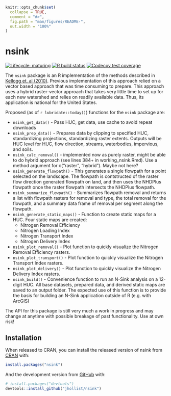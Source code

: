 <!-- README.md is generated from README.Rmd. Please edit that file -->

```r
knitr::opts_chunk$set(
  collapse = TRUE,
  comment = "#>",
  fig.path = "man/figures/README-",
  out.width = "100%"
)
```
# nsink

<!-- badges: start -->
[![Lifecycle: maturing](https://img.shields.io/badge/lifecycle-maturing-blue.svg)](https://www.tidyverse.org/lifecycle/#maturing)
[![R build status](https://github.com/jhollist/nsink/workflows/R-CMD-check/badge.svg)](https://github.com/jhollist/nsink/actions)
[![Codecov test coverage](https://codecov.io/gh/jhollist/nsink/branch/master/graph/badge.svg)](https://codecov.io/gh/jhollist/nsink?branch=master)
<!-- badges: end -->

The `nsink` package is an R implementation of the methods described in [Kellogg et. al (2010)](https://doi.org/10.1016/j.ecoleng.2010.02.006).  Previous implementation of this approach relied on a vector based approach that was time consuming to prepare.  This approach uses a hybrid raster-vector approach that takes very little time to set up for each new watershed and relies on readily available data.  Thus, its application is national for the United States.

Proposed (as of `r lubridate::today()`) functions for the `nsink` package are:

- `nsink_get_data()` - Pass HUC, get data, use cache to avoid repeat downloads
- `nsink_prep_data()` - Prepares data by clipping to specified HUC, standardizing projections, standardizing raster extents.  Outputs will be HUC level for HUC, flow direction, streams, waterbodies, impervious, and soils. 
- `nsink_calc_removal()` - implemented now as purely raster, might be able to do hybrid approach (see lines 384+ in working_nsink.Rmd).  Use a method argument for c("raster", "hybrid"). Maybe not here?  
- `nsink_generate_flowpath()` - This generates a single flowpath for a point selected on the landscape.  The flowpath is contstructed of the raster flow direction generated flowpath on land, and then uses the NHDPlus flowpath once the raster flowpath intersects the NHDPlus flowpath.
- `nsink_summarize_flowpath()` - Summarizes flowpath removal and returns a list with flowpath rasters for removal and type, the total removal for the flowpath, and a summary data frame of removal per segment along the flowpath.
- `nsink_generate_static_maps()` - Function to create static maps for a HUC.  Four static maps are created:
  - Nitrogen Removal Efficiency
  - Nitrogen Loading Index
  - Nitrogen Transport Index
  - Nitrogen Delivery Index
- `nsink_plot_removal()` - Plot function to quickly visualize the Nitrogen Removal Efficiency rasters.
- `nsink_plot_transport()` - Plot function to quickly visualize the Nitrogen Transport Index rasters.
- `nsink_plot_delivery()` - Plot function to quickly visualize the Nitrogen Delivery Index rasters.
- `nsink_build()` - Convenience function to run an N-Sink analysis on a 12-digit HUC.  All base datasets, prepared data, and derived static maps are saved to an output folder.  The expected use of this function is to provide the basis for building an N-Sink application outside of R (e.g. with ArcGIS)

The API for this package is still very much a work in progress and may change at anytime with possible breakage of past functionality.  Use at own risk!


## Installation

When released to CRAN, you can install the released version of nsink from [CRAN](https://CRAN.R-project.org) with:

``` r
install.packages("nsink")
```

And the development version from [GitHub](https://github.com/) with:

``` r
# install.packages("devtools")
devtools::install_github("jhollist/nsink")
```

